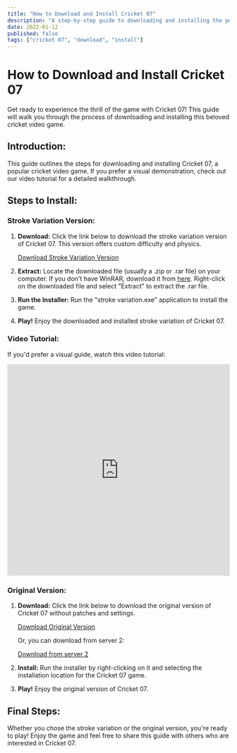 ```yaml
---
title: "How to Download and Install Cricket 07"
description: "A step-by-step guide to downloading and installing the popular cricket game, Cricket 07. Includes links for both the stroke variation version and the original."
date: 2022-01-12
published: false
tags: ["cricket 07", "download", "install"]
---
```


# How to Download and Install Cricket 07

Get ready to experience the thrill of the game with Cricket 07! This guide will walk you through the process of downloading and installing this beloved cricket video game. 

## **Introduction:**

This guide outlines the steps for downloading and installing Cricket 07, a popular cricket video game. If you prefer a visual demonstration, check out our video tutorial for a detailed walkthrough.

## **Steps to Install:**

### **Stroke Variation Version:**

1. **Download:** Click the link below to download the stroke variation version of Cricket 07. This version offers custom difficulty and physics.


   [Download Stroke Variation Version](https://mega.nz/file/7ypG1Z4Y#n8WrTgwETJXRAb_J2CqZdNm1Sex6zPdWFZL8QwK4b8s)


2. **Extract:** Locate the downloaded file (usually a .zip or .rar file) on your computer. If you don't have WinRAR, download it from [here](https://www.win-rar.com/download.html?&L=0). Right-click on the downloaded file and select "Extract" to extract the .rar file.

3. **Run the Installer:** Run the "stroke variation.exe" application to install the game.

4. **Play!**  Enjoy the downloaded and installed stroke variation of Cricket 07.

### **Video Tutorial:**

If you'd prefer a visual guide, watch this video tutorial:


<iframe class="ql-video" frameborder="0" allowfullscreen="true" src="https://drive.google.com/file/d/1XWc4v2P6A-OnCEzkOR6VU1NJ1PReV-Ou/preview" height="480" width="100%"></iframe>


### **Original Version:**

1. **Download:** Click the link below to download the original version of Cricket 07 without patches and settings.

   [Download Original Version](https://mega.nz/file/DqB31LwD#ZDB71h4v6OXSPqBK4i6O_fpS0lzAam7beDw0l08c7eE)

   Or, you can download from server 2:

   [Download from server 2](https://dis-as-sol-api.onrender.com/download/659303f78c873b70c5edb5c8)

2. **Install:** Run the installer by right-clicking on it and selecting the installation location for the Cricket 07 game.

3. **Play!**  Enjoy the original version of Cricket 07.

## **Final Steps:**

Whether you chose the stroke variation or the original version, you're ready to play! Enjoy the game and feel free to share this guide with others who are interested in Cricket 07. 
